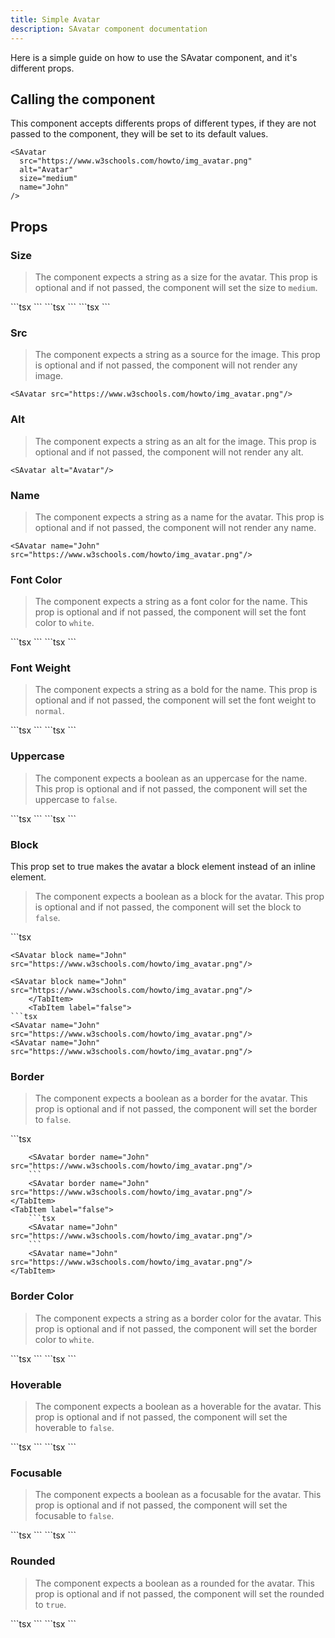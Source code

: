 ```yaml
---
title: Simple Avatar
description: SAvatar component documentation
---
```



Here is a simple guide on how to use the SAvatar component, and it's different props.

## Calling the component

This component accepts differents props of different types, if they are not passed to the component, they will be set to its default values.

```tsx
<SAvatar
  src="https://www.w3schools.com/howto/img_avatar.png"
  alt="Avatar"
  size="medium"
  name="John"
/>
```
<SAvatar
  src="https://www.w3schools.com/howto/img_avatar.png"
  alt="Avatar"
  size="medium"
    name="John"
/>

## Props

### Size

>The component expects a string as a size for the avatar. This prop is optional and if not passed, the component will set the size to ```medium```.

<Tabs>
    <TabItem label="Small">
        ```tsx
        <SAvatar src="https://www.w3schools.com/howto/img_avatar.png" size="small"/>
        ```
        <SAvatar src="https://www.w3schools.com/howto/img_avatar.png" size="small"/>
    </TabItem>
    <TabItem label="Medium">
        ```tsx
        <SAvatar src="https://www.w3schools.com/howto/img_avatar.png" size="medium"/>
        ```
        <SAvatar src="https://www.w3schools.com/howto/img_avatar.png" size="medium"/>
    </TabItem>
    <TabItem label="Large">
        ```tsx
        <SAvatar src="https://www.w3schools.com/howto/img_avatar.png" size="large"/>
        ```
        <SAvatar src="https://www.w3schools.com/howto/img_avatar.png" size="large"/>
    </TabItem>
</Tabs>



### Src

>The component expects a string as a source for the image. This prop is optional and if not passed, the component will not render any image.

```tsx
<SAvatar src="https://www.w3schools.com/howto/img_avatar.png"/>
```
<SAvatar src="https://www.w3schools.com/howto/img_avatar.png"/>

### Alt

>The component expects a string as an alt for the image. This prop is optional and if not passed, the component will not render any alt.

```tsx
<SAvatar alt="Avatar"/>
```
<SAvatar alt="Avatar"/>


### Name

>The component expects a string as a name for the avatar. This prop is optional and if not passed, the component will not render any name.

```tsx
<SAvatar name="John" src="https://www.w3schools.com/howto/img_avatar.png"/>
```
<SAvatar name="John" src="https://www.w3schools.com/howto/img_avatar.png"/>

### Font Color

>The component expects a string as a font color for the name. This prop is optional and if not passed, the component will set the font color to ```white```.

<Tabs>
    <TabItem label="Blue">
        ```tsx
        <SAvatar fontColor="blue" name="John" src="https://www.w3schools.com/howto/img_avatar.png"/>
        ```
        <SAvatar fontColor="blue" name="John" src="https://www.w3schools.com/howto/img_avatar.png"/>
    </TabItem>
    <TabItem label="White">
        ```tsx
        <SAvatar fontColor="white" name="John" src="https://www.w3schools.com/howto/img_avatar.png"/>
        ```
        <SAvatar fontColor="white" name="John" src="https://www.w3schools.com/howto/img_avatar.png"/>
    </TabItem>
</Tabs>

### Font Weight

>The component expects a string as a bold for the name. This prop is optional and if not passed, the component will set the font weight to ```normal```.

<Tabs>
    <TabItem label="Bold">
        ```tsx
        <SAvatar fontWeight="bold" name="John" src="https://www.w3schools.com/howto/img_avatar.png"/>
        ```
        <SAvatar fontWeight="bold" name="John" src="https://www.w3schools.com/howto/img_avatar.png"/>
    </TabItem>
    <TabItem label="Normal">
        ```tsx
        <SAvatar name="John" src="https://www.w3schools.com/howto/img_avatar.png"/>
        ```
        <SAvatar name="John" src="https://www.w3schools.com/howto/img_avatar.png"/>
    </TabItem>
</Tabs>

### Uppercase

>The component expects a boolean as an uppercase for the name. This prop is optional and if not passed, the component will set the uppercase to ```false```.

<Tabs>
    <TabItem label="true">
        ```tsx
        <SAvatar uppercase name="John" src="https://www.w3schools.com/howto/img_avatar.png"/>
        ```
        <SAvatar uppercase name="John" src="https://www.w3schools.com/howto/img_avatar.png"/>
    </TabItem>
    <TabItem label="false">
        ```tsx
        <SAvatar name="John" src="https://www.w3schools.com/howto/img_avatar.png"/>
        ```
        <SAvatar name="John" src="https://www.w3schools.com/howto/img_avatar.png"/>
    </TabItem>
</Tabs>

### Block

This prop set to true makes the avatar a block element instead of an inline element.

>The component expects a boolean as a block for the avatar. This prop is optional and if not passed, the component will set the block to ```false```.

<Tabs>
    <TabItem label="true">
```tsx
<SAvatar block name="John" src="https://www.w3schools.com/howto/img_avatar.png"/>
<SAvatar block name="John" src="https://www.w3schools.com/howto/img_avatar.png"/>

```
<SAvatar block name="John" src="https://www.w3schools.com/howto/img_avatar.png"/>

<SAvatar block name="John" src="https://www.w3schools.com/howto/img_avatar.png"/>
    </TabItem>
    <TabItem label="false">
```tsx
<SAvatar name="John" src="https://www.w3schools.com/howto/img_avatar.png"/>
<SAvatar name="John" src="https://www.w3schools.com/howto/img_avatar.png"/>
```
<SAvatar name="John" src="https://www.w3schools.com/howto/img_avatar.png"/>
<SAvatar name="John" src="https://www.w3schools.com/howto/img_avatar.png"/>
    </TabItem>
</Tabs>

### Border

>The component expects a boolean as a border for the avatar. This prop is optional and if not passed, the component will set the border to ```false```.

<Tabs>
    <TabItem label="true">
        ```tsx

        <SAvatar border name="John" src="https://www.w3schools.com/howto/img_avatar.png"/>
        ```
        <SAvatar border name="John" src="https://www.w3schools.com/howto/img_avatar.png"/>
    </TabItem>
    <TabItem label="false">
        ```tsx
        <SAvatar name="John" src="https://www.w3schools.com/howto/img_avatar.png"/>
        ```
        <SAvatar name="John" src="https://www.w3schools.com/howto/img_avatar.png"/>
    </TabItem>
</Tabs>

### Border Color

>The component expects a string as a border color for the avatar. This prop is optional and if not passed, the component will set the border color to ```white```.

<Tabs>
    <TabItem label="Blue">
        ```tsx
        <SAvatar borderColor="blue" border name="John" src="https://www.w3schools.com/howto/img_avatar.png"/>
        ```
        <SAvatar borderColor="blue" border name="John" src="https://www.w3schools.com/howto/img_avatar.png"/>
    </TabItem>
    <TabItem label="White">
        ```tsx
        <SAvatar borderColor="white" border name="John" src="https://www.w3schools.com/howto/img_avatar.png"/>
        ```
        <SAvatar borderColor="white" border name="John" src="https://www.w3schools.com/howto/img_avatar.png"/>
    </TabItem>
</Tabs>

### Hoverable

>The component expects a boolean as a hoverable for the avatar. This prop is optional and if not passed, the component will set the hoverable to ```false```.

<Tabs>
    <TabItem label="true">
        ```tsx
        <SAvatar hoverable name="John" src="https://www.w3schools.com/howto/img_avatar.png"/>
        ```
        <SAvatar hoverable name="John" src="https://www.w3schools.com/howto/img_avatar.png"/>
    </TabItem>
    <TabItem label="false">
        ```tsx
        <SAvatar name="John" src="https://www.w3schools.com/howto/img_avatar.png"/>
        ```
        <SAvatar name="John" src="https://www.w3schools.com/howto/img_avatar.png"/>
    </TabItem>
</Tabs>

### Focusable

>The component expects a boolean as a focusable for the avatar. This prop is optional and if not passed, the component will set the focusable to ```false```.

<Tabs>
    <TabItem label="true">
        ```tsx
        <SAvatar focusable name="John" src="https://www.w3schools.com/howto/img_avatar.png"/>
        ```
        <SAvatar focusable name="John" src="https://www.w3schools.com/howto/img_avatar.png"/>
    </TabItem>
    <TabItem label="false">
        ```tsx
        <SAvatar name="John" src="https://www.w3schools.com/howto/img_avatar.png"/>
        ```
        <SAvatar name="John" src="https://www.w3schools.com/howto/img_avatar.png"/>
    </TabItem>
</Tabs>

### Rounded

>The component expects a boolean as a rounded for the avatar. This prop is optional and if not passed, the component will set the rounded to ```true```.

<Tabs>
    <TabItem label="true">
        ```tsx
        <SAvatar rounded name="John" src="https://www.w3schools.com/howto/img_avatar.png"/>
        ```
        <SAvatar rounded name="John" src="https://www.w3schools.com/howto/img_avatar.png"/>
    </TabItem>
    <TabItem label="false">
        ```tsx
        <SAvatar rounded={false} name="John" src="https://www.w3schools.com/howto/img_avatar.png"/>
        ```
        <SAvatar rounded={false} name="John" src="https://www.w3schools.com/howto/img_avatar.png"/>
    </TabItem>
</Tabs>